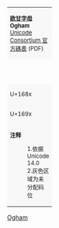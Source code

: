 {| border="1" cellspacing="0" cellpadding="5" class="wikitable nounderlines" style="border-collapse:collapse;background:#FFFFFF;font-size:large;text-align:center"
| colspan="17" style="background:#F8F8F8;font-size:small" | '''[[欧甘字母 (Unicode区段)|欧甘字母]]'''<br />'''Ogham'''{{ref label|U1680_as_of_Unicode_version|1}}{{ref label|U1680_grey|2}}<br />[https://www.unicode.org/charts/PDF/U1680.pdf Unicode Consortium 官方碼表] (PDF)
|- style="background:#F8F8F8;font-size:small"
| style="width:45pt" | &nbsp; || style="width:20pt"  | 0 || style="width:20pt"  | 1 || style="width:20pt"  | 2 || style="width:20pt"  | 3 || style="width:20pt"  | 4 || style="width:20pt"  | 5 || style="width:20pt"  | 6 || style="width:20pt"  | 7 || style="width:20pt"  | 8 || style="width:20pt"  | 9 || style="width:20pt"  | A || style="width:20pt"  | B || style="width:20pt"  | C || style="width:20pt"  | D || style="width:20pt"  | E || style="width:20pt"  | F
|-
| style="background:#F8F8F8;font-size:small" | U+168x
| style="font-family:'Noto Sans Ogham';" title="U+1680: OGHAM SPACE MARK" |  &#x1680;
| style="font-family:'Noto Sans Ogham';" title="U+1681: OGHAM LETTER BEITH" | &#x1681;
| style="font-family:'Noto Sans Ogham';" title="U+1682: OGHAM LETTER LUIS" | &#x1682;
| style="font-family:'Noto Sans Ogham';" title="U+1683: OGHAM LETTER FEARN" | &#x1683;
| style="font-family:'Noto Sans Ogham';" title="U+1684: OGHAM LETTER SAIL" | &#x1684;
| style="font-family:'Noto Sans Ogham';" title="U+1685: OGHAM LETTER NION" | &#x1685;
| style="font-family:'Noto Sans Ogham';" title="U+1686: OGHAM LETTER UATH" | &#x1686;
| style="font-family:'Noto Sans Ogham';" title="U+1687: OGHAM LETTER DAIR" | &#x1687;
| style="font-family:'Noto Sans Ogham';" title="U+1688: OGHAM LETTER TINNE" | &#x1688;
| style="font-family:'Noto Sans Ogham';" title="U+1689: OGHAM LETTER COLL" | &#x1689;
| style="font-family:'Noto Sans Ogham';" title="U+168A: OGHAM LETTER CEIRT" | &#x168A;
| style="font-family:'Noto Sans Ogham';" title="U+168B: OGHAM LETTER MUIN" | &#x168B;
| style="font-family:'Noto Sans Ogham';" title="U+168C: OGHAM LETTER GORT" | &#x168C;
| style="font-family:'Noto Sans Ogham';" title="U+168D: OGHAM LETTER NGEADAL" | &#x168D;
| style="font-family:'Noto Sans Ogham';" title="U+168E: OGHAM LETTER STRAIF" | &#x168E;
| style="font-family:'Noto Sans Ogham';" title="U+168F: OGHAM LETTER RUIS" | &#x168F;
|-
| style="background:#F8F8F8;font-size:small" | U+169x
| style="font-family:'Noto Sans Ogham';" title="U+1690: OGHAM LETTER AILM" | &#x1690;
| style="font-family:'Noto Sans Ogham';" title="U+1691: OGHAM LETTER ONN" | &#x1691;
| style="font-family:'Noto Sans Ogham';" title="U+1692: OGHAM LETTER UR" | &#x1692;
| style="font-family:'Noto Sans Ogham';" title="U+1693: OGHAM LETTER EADHADH" | &#x1693;
| style="font-family:'Noto Sans Ogham';" title="U+1694: OGHAM LETTER IODHADH" | &#x1694;
| style="font-family:'Noto Sans Ogham';" title="U+1695: OGHAM LETTER EABHADH" | &#x1695;
| style="font-family:'Noto Sans Ogham';" title="U+1696: OGHAM LETTER OR" | &#x1696;
| style="font-family:'Noto Sans Ogham';" title="U+1697: OGHAM LETTER UILLEANN" | &#x1697;
| style="font-family:'Noto Sans Ogham';" title="U+1698: OGHAM LETTER IFIN" | &#x1698;
| style="font-family:'Noto Sans Ogham';" title="U+1699: OGHAM LETTER EAMHANCHOLL" | &#x1699;
| style="font-family:'Noto Sans Ogham';" title="U+169A: OGHAM LETTER PEITH" | &#x169A;
| style="font-family:'Noto Sans Ogham';" title="U+169B: OGHAM FEATHER MARK" | &#x169B;
| style="font-family:'Noto Sans Ogham';" title="U+169C: OGHAM REVERSED FEATHER MARK" | &#x169C;
| title="Reserved" style="background-color:#CCCCCC;" |  
| title="Reserved" style="background-color:#CCCCCC;" |  
| title="Reserved" style="background-color:#CCCCCC;" |  
|-
| colspan="17" style="background:#F8F8F8;font-size:small;text-align:left" | '''注释'''
:1.{{note|U1680_as_of_Unicode_version}}依据 Unicode 14.0
:2.{{note|U1680_grey}}灰色区域为未分配码位
|}<noinclude>
{{Documentation|Template:Unicode chart/block documentation}}
[[Category:Unicode模板|Ogham]]
</noinclude>